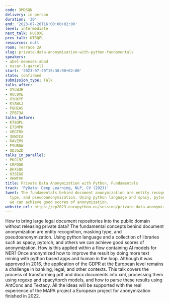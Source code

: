 ```yaml
---
code: 3MDSQN
delivery: in-person
duration: '30'
end: '2023-07-20T16:00:00+02:00'
level: intermediate
next_talk: HUC9XE
prev_talk: KT8QPL
resources: null
room: Terrace 2A
slug: private-data-anonymization-with-python-fundamentals
speakers:
- abel-meneses-abad
- oscar-l-garcell
start: '2023-07-20T15:30:00+02:00'
state: confirmed
submission_type: Talk
talks_after:
- XYLWJH
- HUC9XE
- XYHXYP
- KYAWCJ
- PQHEAS
- ZFB73A
talks_before:
- KT8QPL
- ETSMPK
- XRGTRX
- 3GWJCA
- RAVZM9
- F9UBUW
- UD3GZD
talks_in_parallel:
- PKCL9Z
- CRPQGK
- BHXSQU
- U3SEG8
- VHWTVF
title: Private Data Anonymization with Python, Fundamentals
track: 'PyData: Deep Learning, NLP, CV (2023)'
tweet: The fundamentals behind document anonymization are entity recognition, masking
  type, and pseudoanonymization. Using python language and spacy, pytorch, and others
  we can achieve good scores of anonymization.
website_url: https://ep2023.europython.eu/session/private-data-anonymization-with-python-fundamentals
---
```


How to bring large legal document repositories into the public domain without releasing private data? The fundamental concepts behind document anonymization are entity recognition, masking type, and pseudoanonymization. Using python language and a collection of libraries such as spacy, pytorch, and others we can achieve good scores of anonymization. How is this applied within a flow containing AI models for NER? Once anonymized how to improve the result by doing more text mining with python based apps and human in the loop. Although it was approved in 2016, the application of the GDPR at the European level remains a challenge in banking, legal, and other contexts. This talk covers the process of transforming pdf and docx documents into xml, processing them using regexp and spacy/torch models, and how to parse these results using AntConc and Textacy. All the ideas will be supported with the real experience of the MAPA project a European project for anonymization finished in 2022.
